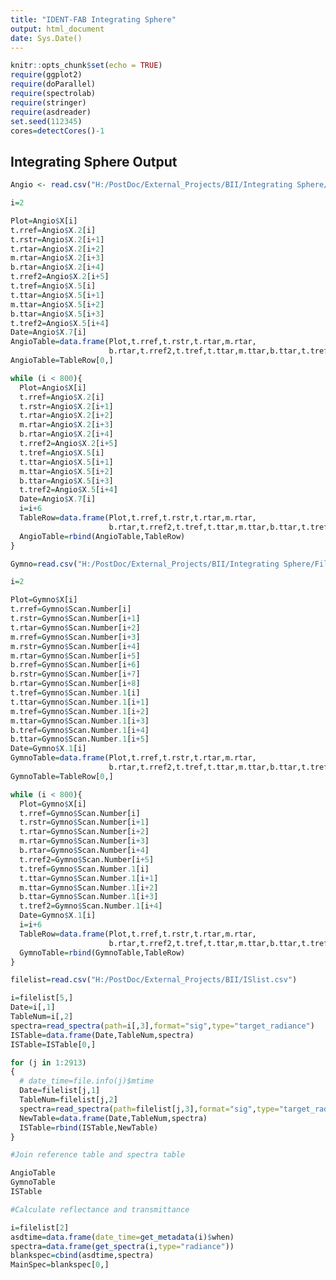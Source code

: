 ```yaml
---
title: "IDENT-FAB Integrating Sphere"
output: html_document
date: Sys.Date()
---
```


```r
knitr::opts_chunk$set(echo = TRUE)
require(ggplot2)
require(doParallel)
require(spectrolab)
require(stringer)
require(asdreader)
set.seed(112345)
cores=detectCores()-1
```

## Integrating Sphere Output
```r
Angio <- read.csv("H:/PostDoc/External_Projects/BII/Integrating Sphere/FileOverview/IS_Angio.csv", head=T)

i=2

Plot=Angio$X[i]
t.rref=Angio$X.2[i]
t.rstr=Angio$X.2[i+1]
t.rtar=Angio$X.2[i+2]
m.rtar=Angio$X.2[i+3]
b.rtar=Angio$X.2[i+4]
t.rref2=Angio$X.2[i+5]
t.tref=Angio$X.5[i]
t.ttar=Angio$X.5[i+1]
m.ttar=Angio$X.5[i+2]
b.ttar=Angio$X.5[i+3]
t.tref2=Angio$X.5[i+4]
Date=Angio$X.7[i]
AngioTable=data.frame(Plot,t.rref,t.rstr,t.rtar,m.rtar,
                      b.rtar,t.rref2,t.tref,t.ttar,m.ttar,b.ttar,t.tref2,Date)
AngioTable=TableRow[0,]

while (i < 800){
  Plot=Angio$X[i]
  t.rref=Angio$X.2[i]
  t.rstr=Angio$X.2[i+1]
  t.rtar=Angio$X.2[i+2]
  m.rtar=Angio$X.2[i+3]
  b.rtar=Angio$X.2[i+4]
  t.rref2=Angio$X.2[i+5]
  t.tref=Angio$X.5[i]
  t.ttar=Angio$X.5[i+1]
  m.ttar=Angio$X.5[i+2]
  b.ttar=Angio$X.5[i+3]
  t.tref2=Angio$X.5[i+4]
  Date=Angio$X.7[i]
  i=i+6
  TableRow=data.frame(Plot,t.rref,t.rstr,t.rtar,m.rtar,
                      b.rtar,t.rref2,t.tref,t.ttar,m.ttar,b.ttar,t.tref2,Date)
  AngioTable=rbind(AngioTable,TableRow)
}

Gymno=read.csv("H:/PostDoc/External_Projects/BII/Integrating Sphere/File Overview/IS_Gymno.csv",head=T)

i=2

Plot=Gymno$X[i]
t.rref=Gymno$Scan.Number[i]
t.rstr=Gymno$Scan.Number[i+1]
t.rtar=Gymno$Scan.Number[i+2]
m.rref=Gymno$Scan.Number[i+3]
m.rstr=Gymno$Scan.Number[i+4]
m.rtar=Gymno$Scan.Number[i+5]
b.rref=Gymno$Scan.Number[i+6]
b.rstr=Gymno$Scan.Number[i+7]
b.rtar=Gymno$Scan.Number[i+8]
t.tref=Gymno$Scan.Number.1[i]
t.ttar=Gymno$Scan.Number.1[i+1]
m.tref=Gymno$Scan.Number.1[i+2]
m.ttar=Gymno$Scan.Number.1[i+3]
b.tref=Gymno$Scan.Number.1[i+4]
b.ttar=Gymno$Scan.Number.1[i+5]
Date=Gymno$X.1[i]
GymnoTable=data.frame(Plot,t.rref,t.rstr,t.rtar,m.rtar,
                      b.rtar,t.rref2,t.tref,t.ttar,m.ttar,b.ttar,t.tref2,Date)
GymnoTable=TableRow[0,]

while (i < 800){
  Plot=Gymno$X[i]
  t.rref=Gymno$Scan.Number[i]
  t.rstr=Gymno$Scan.Number[i+1]
  t.rtar=Gymno$Scan.Number[i+2]
  m.rtar=Gymno$Scan.Number[i+3]
  b.rtar=Gymno$Scan.Number[i+4]
  t.rref2=Gymno$Scan.Number[i+5]
  t.tref=Gymno$Scan.Number.1[i]
  t.ttar=Gymno$Scan.Number.1[i+1]
  m.ttar=Gymno$Scan.Number.1[i+2]
  b.ttar=Gymno$Scan.Number.1[i+3]
  t.tref2=Gymno$Scan.Number.1[i+4]
  Date=Gymno$X.1[i]
  i=i+6
  TableRow=data.frame(Plot,t.rref,t.rstr,t.rtar,m.rtar,
                      b.rtar,t.rref2,t.tref,t.ttar,m.ttar,b.ttar,t.tref2,Date)
  GymnoTable=rbind(GymnoTable,TableRow)
}

filelist=read.csv("H:/PostDoc/External_Projects/BII/ISlist.csv")

i=filelist[5,]
Date=i[,1]
TableNum=i[,2]
spectra=read_spectra(path=i[,3],format="sig",type="target_radiance")
ISTable=data.frame(Date,TableNum,spectra)
ISTable=ISTable[0,]

for (j in 1:2913)
{
  # date_time=file.info(j)$mtime
  Date=filelist[j,1]
  TableNum=filelist[j,2]
  spectra=read_spectra(path=filelist[j,3],format="sig",type="target_radiance")
  NewTable=data.frame(Date,TableNum,spectra)
  ISTable=rbind(ISTable,NewTable)
}

#Join reference table and spectra table

AngioTable
GymnoTable
ISTable

#Calculate reflectance and transmittance

i=filelist[2]
asdtime=data.frame(date_time=get_metadata(i)$when)
spectra=data.frame(get_spectra(i,type="radiance"))
blankspec=cbind(asdtime,spectra)
MainSpec=blankspec[0,]



```